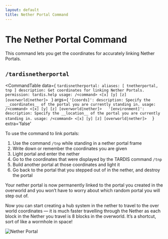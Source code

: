 ```yaml
---
layout: default
title: Nether Portal Command
---
```



# The Nether Portal Command

This command lets you get the coordinates for accurately linking Nether Portals.

## `/tardisnetherportal`

<CommandTable data={
`tardisnetherportal:
    aliases: [ tnetherportal, tnp ]
    description: Get coordinates for linking Nether Portals.
    permission: tardis.help
    usage: /<command> <[x] [y] [z] [overworld|nether]>
    `
}
args={
    `
    '[coords]':
      description: Specify the __coordinates__ of the portal you are currently standing in.
      usage: /<command> <[x] [y] [z] [overworld|nether]>  
    '[environment]':
      description: Specify the __location__ of the portal you are currently standing in.
      usage: /<command> <[x] [y] [z] [overworld|nether]>  
    `
}
extra='false'
>
</CommandTable>

To use the command to link portals:

1. Use the command `/tnp` while standing in a nether portal frame
2. Write down or remember the coordinates you are given
3. Light portal and enter the nether
4. Go to the coordinates that were displayed by the TARDIS command `/tnp`
5. Build another portal at those coordinates and light it
6. Go back to the portal that you stepped out of in the nether, and destroy the portal

Your nether portal is now permanently linked to the portal you created in the overworld and you won’t have to worry
about which random portal you will step out of.

Now you can start creating a hub system in the nether to travel to the over world coordinates — it is much faster
travelling through the Nether as each block in the Nether you travel is 8 blocks in the overworld. It’s a shortcut, sort
of like a wormhole in space!

![Nether Portal](/images/docs/tardisnp.jpg)

